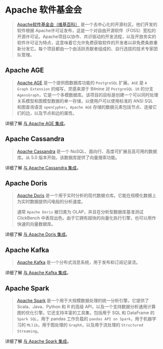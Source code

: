 # Apache 软件基金会

>[Apache软件基金会（维基百科）](https://en.wikipedia.org/wiki/The_Apache_Software_Foundation)
>是一个去中心化的开源社区。他们开发的软件根据 Apache许可证发布，这是一个对自由开源软件（FOSS）宽松的开源许可证。Apache项目以协作、共识驱动的开发流程，以及开放务实的软件许可证为特点，这意味着它允许免费获取软件的开发者以非免费条款重新分发它。每个项目都由一个由活跃贡献者组成的、自行选拔的技术专家团队管理。

## Apache AGE

>[Apache AGE](https://age.apache.org/) 是一个提供图数据库功能的 `PostgreSQL` 扩展。`AGE` 是 `A Graph Extension` 的缩写，灵感来源于 Bitnine 对 `PostgreSQL 10` 的分支 `AgensGraph`，它是一个多模数据库。该项目的目标是创建一个可以同时处理关系模型和图模型数据的单一存储，以便用户可以使用标准的 ANSI SQL 和图查询语言 `openCypher`。`Apache AGE` 存储的数据元素包括节点、连接它们的边，以及节点和边的属性。

详细了解 [与 Apache AGE 集成](/docs/integrations/graphs/apache_age)。

## Apache Cassandra

>[Apache Cassandra](https://cassandra.apache.org/) 是一个 NoSQL、面向行、高度可扩展且高可用的数据库。从 5.0 版本开始，该数据库提供了向量搜索功能。

详细了解 [与 Apache Cassandra 集成](/docs/integrations/providers/cassandra/)。

## Apache Doris

>[Apache Doris](https://doris.apache.org/) 是一个用于实时分析的现代数据仓库。它能在规模化数据上为实时数据提供闪电般的分析速度。
>
>通常 `Apache Doris` 被归类为 OLAP，并且在分析型数据库基准测试 ClickBench 中表现出色。由于它拥有超快的向量化执行引擎，也可以用作快速的向量数据库。

详细了解 [与 Apache Doris 集成](/docs/integrations/providers/apache_doris/)。

## Apache Kafka

>[Apache Kafka](https://github.com/apache/kafka) 是一个分布式消息系统，用于发布和订阅记录流。

详细了解 [与 Apache Kafka 集成](/docs/integrations/memory/kafka_chat_message_history)。

## Apache Spark

>[Apache Spark](https://spark.apache.org/) 是一个用于大规模数据处理的统一分析引擎。它提供了 Scala、Java、Python 和 R 的高级 API，以及一个支持数据分析通用计算图的优化引擎。它还支持丰富的工具集，包括用于 SQL 和 DataFrame 的 `Spark SQL`，用于 pandas 工作负载的 `pandas API on Spark`，用于机器学习的 `MLlib`，用于图处理的 `GraphX`，以及用于流处理的 `Structured Streaming`。

详细了解 [与 Apache Spark 集成](/docs/integrations/providers/spark)。